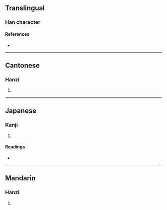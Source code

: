 {{character info/new}}
==Translingual==

===Han character===
{{Han char|rn=38|rad=女|as=05|sn=8|four=45430|canj=VLBK|ids=⿰女央}}

====References====
* {{Han ref|kx=0258.250|dkj=06170|dj=0524.020|hdz=21037.070|uh=59CE|ud=22990|bh=CC47|bd=52295}}

----

==Cantonese==

===Hanzi===
{{yue-hanzi|jyut=[[joeng1]]|y=yeung1}}

# {{defn|lang=yue|sort=女05}}

----

==Japanese==

===Kanji===
{{ja-kanji|grade=|rs=女05}}

# {{defn|lang=ja|sort=女05}}

====Readings====
* {{ja-readings|on=[[おう]] (ō)|kun=[[わたくし]] (watakushi)}}

----

==Mandarin==

===Hanzi===
{{cmn-hanzi|pin=[[yāng]] ([[yang1]])|wg=yang<sup>1</sup>}}

# {{defn|lang=cmn|sort=女05}}